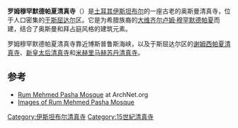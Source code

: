 {{Infobox religious building
| building_name         = 羅姆穆罕默德帕夏清真寺 
| image                 = Rum Mehmed Pasha Mosque, Üsküdar.jpg
| image_size            = 250px
| location              = [[土耳其|土耳其]][[伊斯坦布尔|伊斯坦布尔]]
| geo                   = {{coord|41.024651|N|29.010859|E|region:TR_type:landmark|title=inline,title}}
| religious_affiliation = [[伊斯兰教|伊斯兰教]]
| architecture_type     = 清真寺
| architecture_style    = 奥斯曼、拜占庭
| groundbreaking        = 1469
| year_completed        = 1471
| minaret_quantity      = 1
}}
'''罗姆穆罕默德帕夏清真寺'''（{{lang-tr|Rum Mehmet Paşa Camii}}）是[[土耳其|土耳其]][[伊斯坦布尔|伊斯坦布尔]]的一座古老的奥斯曼清真寺，位于人口密集的[[于斯屈达尔|于斯屈达尔]]区。它是为希腊族裔的[[大维齐尔|大维齐尔]][[卢姆·穆罕默德帕夏|卢姆·穆罕默德帕夏]]而建，结合了奥斯曼和拜占庭风格的建筑元素。

罗姆穆罕默德帕夏清真寺靠近博斯普鲁斯海峡，以及于斯屈达尔区的[[谢姆西帕夏清真寺|谢姆西帕夏清真寺]]、[[新皇太后清真寺|新皇太后清真寺]]和[[米赫里马赫苏丹清真寺|米赫里马赫苏丹清真寺]]。

== 参考 ==
* [https://web.archive.org/web/20120503084702/http://archnet.org/library/sites/one-site.jsp?site_id=2994 Rum Mehmed Pasha Mosque] at ArchNet.org
* [http://wowturkey.com/forum/viewtopic.php?t=32760 Images of Rum Mehmed Pasha Mosque] {{Wayback|url=http://wowturkey.com/forum/viewtopic.php?t=32760 |date=20201113044927 }}
{{土耳其清真寺}}
{{coord|41.024651|N|29.010859|E|display=title|region:TR_type:landmark}}

[[Category:伊斯坦布尔清真寺|Category:伊斯坦布尔清真寺]]
[[Category:15世紀清真寺|Category:15世紀清真寺]]